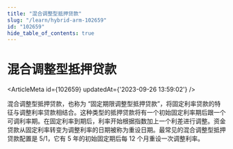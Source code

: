 ```yaml
---
title: "混合调整型抵押贷款"
slug: "/learn/hybrid-arm-102659"
id: "102659"
hide_table_of_contents: true
---
```



# 混合调整型抵押贷款

<ArticleMeta id={102659} updatedAt={'2023-09-26 13:59:02'} />
<div className='border-solid border-b border-t-0 my-4 border-[var(--ifm-color-gray-300)]' />

混合调整型抵押贷款，也称为 “固定期限调整型抵押贷款”，将固定利率贷款的特征与调整利率贷款相结合。这种类型的抵押贷款将有一个初始固定利率期后跟一个可调利率期。在固定利率到期后，利率开始根据指数加上一个利差进行调整。资金贷款从固定利率转变为调整利率的日期被称为重设日期。最常见的混合调整型抵押贷款配置是 5/1，它有 5 年的初始固定期后每 12 个月重设一次调整利率。
